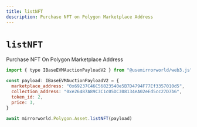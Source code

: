 ```yaml
---
title: listNFT
description: Purchase NFT on Polygon Marketplace Address
---
```


# `listNFT`

Purchase NFT On Polygon Marketplace Address

```js
import { type IBaseEVMAuctionPayloadV2 } from "@usemirrorworld/web3.js"

const payload: IBaseEVMAuctionPayloadV2 = {
  marketplace_address: "0x69237C46C56823540e5B7D4794F77Ef3357010d5",
  collection_address: "0xe26487A89C3C1c05DC308134eA02eEd5cc27D7b6",
  token_id: 2,
  price: 3,
}

await mirrorworld.Polygon.Asset.listNFT(payload)
```
